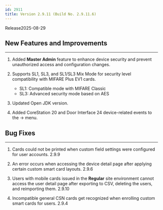 ```yaml
---
id: 2911
title: Version 2.9.11 (Build No. 2.9.11.6)
---
```


Release<Separator/>2025-08-29


<DocumentA />

## New Features and Improvements

---

1. Added **Master Admin** feature to enhance device security and prevent unauthorized access and configuration changes.

1. Supports SL1, SL3, and SL1/SL3 Mix Mode for security level compatibility with MIFARE Plus EV1 cards.
    * SL1: Compatible mode with MIFARE Classic
    * SL3: Advanced security mode based on AES

1. Updated Open JDK version.

1. Added CoreStation 20 and Door Interface 24 device-related events to the <Cmd sid="common.setting" /> → <Cmd sid="common.alert" /> menu.


## Bug Fixes

---

<BugLists>

1. Cards could not be printed when custom field settings were configured for user accounts. <Badge>2.9.9</Badge>

1. An error occurs when accessing the device detail page after applying certain custom smart card layouts. <Badge>2.9.6</Badge>

1. Users with mobile cards issued in the **Regular** site environment cannot access the user detail page after exporting to CSV, deleting the users, and reimporting them. <Badge>2.9.10</Badge>

1. Incompatible general CSN cards get recognized when enrolling custom smart cards for users. <Badge>2.9.4</Badge>

</BugLists>